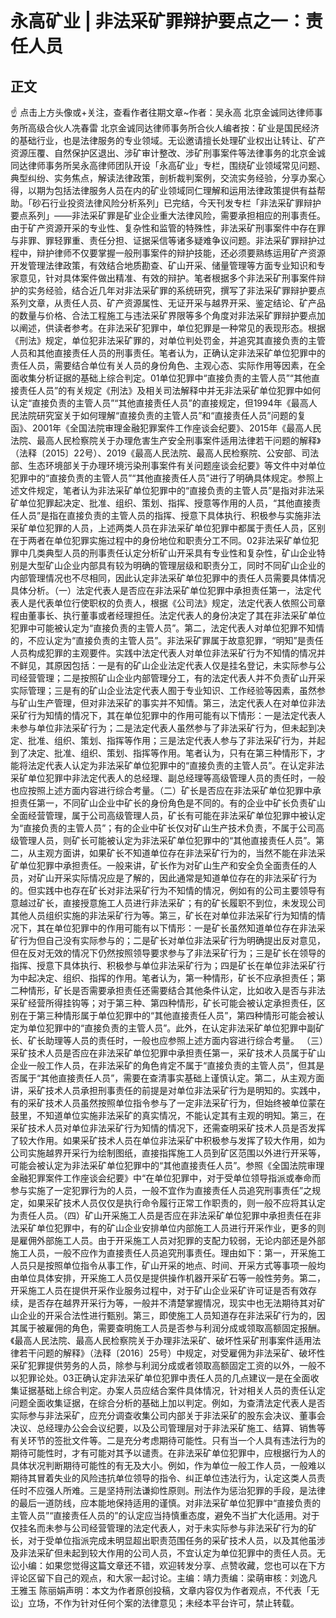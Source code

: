 # 永高矿业 | 非法采矿罪辩护要点之一：责任人员
## 正文
☝ 点击上方头像或+关注，查看作者往期文章~作者：吴永高 北京金诚同达律师事务所高级合伙人冼春雷 北京金诚同达律师事务所合伙人编者按：矿业是国民经济的基础行业，也是法律服务的专业领域。无讼邀请擅长处理矿业权出让转让、矿产资源压覆、自然保护区退出、涉矿审计整改、涉矿刑事案件等法律事务的北京金诚同达律师事务所吴永高律师团队开设「永高矿业」专栏，围绕矿业领域常见问题、典型纠纷、实务焦点，解读法律政策，剖析裁判案例，交流实务经验，分享办案心得，以期为包括法律服务人员在内的矿业领域同仁理解和运用法律政策提供有益帮助。「砂石行业投资法律风险分析系列」已完结，今天刊发专栏「非法采矿罪辩护要点系列」——非法采矿罪是矿业企业重大法律风险，需要承担相应的刑事责任。由于矿产资源开采的专业性、复杂性和监管的特殊性，非法采矿刑事案件中存在罪与非罪、罪轻罪重、责任分担、证据采信等诸多疑难争议问题。非法采矿罪辩护过程中，辩护律师不仅要掌握一般刑事案件的辩护技能，还必须要熟练运用矿产资源开发管理法律政策，有效结合地质勘查、矿山开采、储量管理等方面专业知识和专家意见，针对具体案件做出精准、有效的辩护。笔者根据多个非法采矿刑事案件辩护的实务经验，结合近几年对非法采矿罪的系统研究，撰写了非法采矿罪辩护要点系列文章，从责任人员、矿产资源属性、无证开采与越界开采、鉴定结论、矿产品的数量与价格、合法工程施工与违法采矿界限等多个角度对非法采矿罪辩护要点加以阐述，供读者参考。在非法采矿犯罪中，单位犯罪是一种常见的表现形态。根据《刑法》规定，单位犯非法采矿罪的，对单位判处罚金，并追究其直接负责的主管人员和其他直接责任人员的刑事责任。笔者认为，正确认定非法采矿单位犯罪中的责任人员，需要结合单位有关人员的身份角色、主观心态、实际作用等因素，在全面收集分析证据的基础上综合判定。01单位犯罪中“直接负责的主管人员”“其他直接责任人员”的有关规定《刑法》及相关司法解释中并无非法采矿单位犯罪中如何认定“直接负责的主管人员”“其他直接责任人员”的直接规定，但1994年《最高人民法院研究室关于如何理解“直接负责的主管人员”和“直接责任人员”问题的复函》、2001年《全国法院审理金融犯罪案件工作座谈会纪要》、2015年《最高人民法院、最高人民检察院关于办理危害生产安全刑事案件适用法律若干问题的解释》（法释〔2015〕22号）、2019《最高人民法院、最高人民检察院、公安部、司法部、生态环境部关于办理环境污染刑事案件有关问题座谈会纪要》等文件中对单位犯罪中的“直接负责的主管人员”“其他直接责任人员”进行了明确具体规定。参照上述文件规定，笔者认为非法采矿单位犯罪中的“直接负责的主管人员”是指对非法采矿单位犯罪起决定、批准、组织、策划、指挥、授意等作用的人员，“其他直接责任人员”是指在直接负责的主管人员的指挥、授意下具体执行、积极参与实施非法采矿单位犯罪的人员，上述两类人员在非法采矿单位犯罪中都属于责任人员，区别在于两者在单位犯罪实施过程中的身份地位和职责分工不同。02非法采矿单位犯罪中几类典型人员的刑事责任认定分析矿山开采具有专业性和复杂性，矿山企业特别是大型矿山企业内部具有较为明确的管理层级和职责分工，同时不同矿山企业的内部管理情况也不尽相同，因此认定非法采矿单位犯罪中的责任人员需要具体情况具体分析。（一）法定代表人是否应在非法采矿单位犯罪中承担责任第一，法定代表人是代表单位行使职权的负责人，根据《公司法》规定，法定代表人依照公司章程由董事长、执行董事或者经理担任。法定代表人的身份决定了其在非法采矿单位犯罪中可能被认定为“直接负责的主管人员”。第二，法定代表人对单位犯罪不知情的，不应认定为“直接负责的主管人员”。非法采矿罪属于故意犯罪，“明知”是责任人员构成犯罪的主观要件。实践中法定代表人对单位非法采矿行为不知情的情况并不鲜见，其原因包括：一是有的矿山企业法定代表人仅是挂名登记，未实际参与公司经营管理；二是按照矿山企业内部管理分工，有的法定代表人并不负责矿山开采实际管理；三是有的矿山企业法定代表人囿于专业知识、工作经验等因素，虽然参与矿山生产管理，但对非法采矿的事实并不知情。第三，法定代表人在对单位非法采矿行为知情的情况下，其在单位犯罪中的作用可能有以下情形：一是法定代表人未参与单位非法采矿行为；二是法定代表人虽然参与了非法采矿行为，但未起到决定、批准、组织、策划、指挥等作用；三是法定代表人参与了非法采矿行为，并起到了决定、批准、组织、策划、指挥等作用。笔者认为，只有在第三种情形下，才能将法定代表人认定为非法采矿单位犯罪中的“直接负责的主管人员”。在认定非法采矿单位犯罪中非法定代表人的总经理、副总经理等高级管理人员的责任时，一般也应按照上述方面内容进行综合考量。（二）矿长是否应在非法采矿单位犯罪中承担责任第一，不同矿山企业中矿长的身份角色是不同的。有的企业中矿长负责矿山全面经营管理，属于公司高级管理人员，矿长有可能在非法采矿单位犯罪中被认定为“直接负责的主管人员”；有的企业中矿长仅对矿山生产技术负责，不属于公司高级管理人员，则矿长可能被认定为非法采矿单位犯罪中的“其他直接责任人员”。第二，从主观方面讲，如果矿长不知道单位存在非法采矿行为的，当然不能在非法采矿单位犯罪中承担责任。一般来讲，矿长作为对矿山生产和安全负全面责任的人员，对矿山开采实际情况应是了解的，因此通常是知道单位存在的非法采矿行为的。但实践中也存在矿长对非法采矿行为不知情的情况，例如有的公司主要领导有意越过矿长，直接授意施工人员进行非法采矿；有的矿长履职不到位，未发现公司其他人员组织实施的非法采矿行为等。第三，矿长在对单位非法采矿行为知情的情况下，其在单位犯罪中的作用可能有以下情形：一是矿长虽然知道单位存在非法采矿行为但自己没有实际参与的；二是矿长对单位非法采矿行为明确提出反对意见，但在反对无效的情况下仍然按照领导要求参与了非法采矿行为；三是矿长在领导的指挥、授意下具体执行、积极参与单位非法采矿行为；四是矿长在单位非法采矿行为中起决定、组织、指挥的作用。笔者认为，第一种情形，矿长不应承担责任；第二种情形，矿长是否需要承担责任还需要结合其他条件认定，比如收入是否与非法采矿经营所得挂钩等；对于第三种、第四种情形，矿长可能会被认定承担责任，区别在于第三种情形属于单位犯罪中的“其他直接责任人员”，第四种情形可能会被认定为单位犯罪中的“直接负责的主管人员”。此外，在认定非法采矿单位犯罪中副矿长、矿长助理等人员的责任时，一般也应参照上述方面内容进行综合考量。 （三）采矿技术人员是否应在非法采矿单位犯罪中承担责任第一，采矿技术人员属于矿山企业一般工作人员，在非法采矿的角色肯定不属于“直接负责的主管人员”，但其是否属于“其他直接责任人员”，需要在查清事实基础上谨慎认定。第二，从主观方面讲，采矿技术人员承担刑事责任的前提是对单位非法采矿行为是明知的。实践中，有的采矿技术人员虽然按照单位指令参与了一定非法采矿行为，但始终被单位蒙在鼓里，不知道单位实施非法采矿的真实情况，不能认定其有主观的明知。第三，在采矿技术人员对单位非法采矿行为知情的情况下，还需查明采矿技术人员是否发挥了较大作用。如果采矿技术人员在单位非法采矿中积极参与发挥了较大作用，如为公司实施越界开采行为绘制图纸，直接指挥施工人员到矿区范围以外进行开采等，可能会被认定为非法采矿单位犯罪中的“其他直接责任人员”。参照《全国法院审理金融犯罪案件工作座谈会纪要》中“在单位犯罪中，对于受单位领导指派或奉命而参与实施了一定犯罪行为的人员，一般不宜作为直接责任人员追究刑事责任”之规定，如果采矿技术人员仅仅是执行命令履行正常工作职责的，则一般不应将其认定为责任人员。（四）矿山开采施工人员是否应在非法采矿单位犯罪中承担责任在非法采矿单位犯罪中，有的矿山企业安排单位内部施工人员进行开采作业，更多的则是雇佣外部施工人员。由于开采施工人员对犯罪的支配力较弱，无论内部还是外部施工人员，一般不应作为直接责任人员追究刑事责任。理由如下：第一，开采施工人员只是按照单位指令从事工作，矿山开采的地点、时间、开采方式等事项一般均由单位具体安排，开采施工人员仅是提供操作机器开采矿石等一般性劳务。第二，开采施工人员在提供开采作业服务过程中，对于矿山企业采矿许可证是否有效存续，是否存在越界开采行为等，一般并不清楚掌握情况，现实中也无法期待其对矿山企业的开采合法性进行甄别。第三，即使施工人员知道存在非法采矿行为的，因其属于被雇佣的角色，需要查明施工人员是否参与利润分成或领取高额固定报酬。《最高人民法院、最高人民检察院关于办理非法采矿、破坏性采矿刑事案件适用法律若干问题的解释》（法释〔2016〕25号）中规定，对受雇佣为非法采矿、破坏性采矿犯罪提供劳务的人员，除参与利润分成或者领取高额固定工资的以外，一般不以犯罪论处。03正确认定非法采矿单位犯罪中责任人员的几点建议一是在全面收集证据基础上综合判定。办案人员应结合案件具体情况，针对相关人员的责任认定问题全面收集证据，在综合分析的基础上加以判定。例如，为查清法定代表人是否实际参与非法采矿，应充分调查收集公司内部关于非法采矿的股东会决议、董事会决议、总经理办公会会议纪要，以及公司管理层对于非法采矿施工、结算、销售等有关环节的签批文件等。二是充分考虑期待可能性。只有当一个人具有违法行为的期待可能性时，才有可能对其予以谴责。在非法采矿单位犯罪中，应根据行为人的具体状况判断期待可能性的有无及大小。例如，作为单位一般工作人员，一般难以期待其冒着失业的风险违抗单位领导的指令、纠正单位违法行为，认定这类人员责任时不应强人所难。三是坚持刑法谦抑性原则。刑法作为惩治犯罪的手段，是法律的最后一道防线，应本能地保持适用的谨慎。对非法采矿单位犯罪中“直接负责的主管人员”“直接责任人员的”的认定应当持慎重态度，避免不当扩大化适用。对于仅挂名而未参与公司经营管理的法定代表人，对于未实际参与非法采矿行为的矿长，对于受单位指派完成未明显超出职责范围任务的采矿技术人员，以及其他虽涉及非法采矿但未起到较大作用的公司人员，不宜认定为单位犯罪中的责任人员。无讼小编：如果您觉得这篇文章还不错，欢迎转发分享、点赞收藏，您也可以在下方评论区留下自己的观点，和大家一起讨论。主编：靖力责编：梁萌审核：刘逸凡 王雅玉 陈丽娟声明：本文为作者原创投稿，文章内容仅为作者观点，不代表「无讼」立场，不作为针对任何个案的法律意见；未经本平台许可，禁止转载。